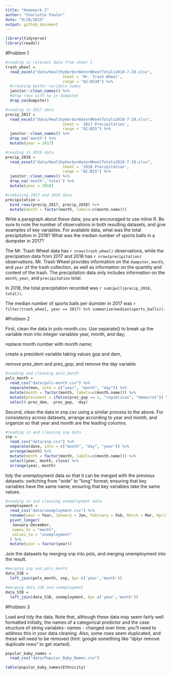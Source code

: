 ```yaml
---
title: "Homework 2"
author: "Charlotte Fowler"
date: "9/28/2019"
output: github_document
---
```


```r
library(tidyverse)
library(readxl)
```


#Problem 1
```r
#reading in relevant data from sheet 1
trash_wheel = 
  read_excel("data/HealthyHarborWaterWheelTotals2018-7-28.xlsx", 
                         sheet = 'Mr. Trash Wheel',
                         range = "A2:N338") %>% 
  #creating better variable names
  janitor::clean_names() %>%  
  #drop rows with na in dumpster
  drop_na(dumpster)

#reading in 2017 data
precip_2017 =
  read_excel("data/HealthyHarborWaterWheelTotals2018-7-28.xlsx", 
                         sheet = '2017 Precipitation',
                         range = "A2:B15") %>%
  janitor::clean_names() %>% 
  drop_na('month') %>% 
  mutate(year = 2017)

#reading in 2018 data
precip_2018 =
  read_excel("data/HealthyHarborWaterWheelTotals2018-7-28.xlsx", 
                         sheet = '2018 Precipitation',
                         range = "A2:B15") %>%
  janitor::clean_names() %>% 
  drop_na('month','total') %>% 
  mutate(year = 2018)
```

```r
#combining 2017 and 2018 data
precipitation = 
  bind_rows(precip_2017, precip_2018) %>% 
  mutate(month = factor(month, labels=c(month.name))) 
```

Write a paragraph about these data; you are encouraged to use inline R. Be sure to note the number of observations in both resulting datasets, and give examples of key variables. For available data, what was the total precipitation in 2018? What was the median number of sports balls in a dumpster in 2017?

The Mr. Trash Wheel data has `r nrow(trash_wheel)` observations, while the precipiation data from 2017 and 2018 has `r nrow(precipitation)` observations. Mr. Trash Wheel provides information on the `dumpster`, `month`, and `year` of the trash collection, as well as information on the quantity and content of the trash. The precipitation data only includes information on the `month`, `year`, and `precipitation` total. 

In 2018, the total precipitation recorded was `r sum(pull(precip_2018, total))`. 

The median number of sports balls per dumster in 2017 was `r filter(trash_wheel, year == 2017) %>% summarize(median(sports_balls))`. 




#Problem 2

First, clean the data in pols-month.csv. Use separate() to break up the variable mon into integer variables year, month, and day; 

replace month number with month name; 

create a president variable taking values gop and dem, 

remove  prez_dem and prez_gop; and remove the day variable
```r
#reading and cleaning pols_month
pols_month = 
  read_csv("data/pols-month.csv") %>% 
  separate(mon, into = c("year", "month", "day")) %>% 
  mutate(month = factor(month, labels=c(month.name))) %>% 
  mutate(president = ifelse(prez_gop == 1, "republican", "democrat")) %>% 
  select(-prez_dem, -prez_gop, -day)
```
Second, clean the data in snp.csv using a similar process to the above. For consistency across datasets, arrange according to year and month, and organize so that year and month are the leading columns.

```r
#reading in and cleaning snp data
snp = 
  read_csv("data/snp.csv") %>% 
  separate(date, into = c("month", "day", "year")) %>% 
  arrange(month) %>% 
  mutate(month = factor(month, labels=c(month.name))) %>% 
  select(year, month, close) %>% 
  arrange(year, month)
```

tidy the unemployment data so that it can be merged with the previous datasets:
switching from “wide” to “long” format; 
ensuring that key variables have the same name;
ensuring that key variables take the same values.
```r
#reading in and cleaning unemployment data
unemployment = 
  read_csv("data/unemployment.csv") %>% 
  rename(year = Year, January = Jan, February = Feb, March = Mar, April = Apr, June = Jun, July = Jul, August = Aug, September = Sep, October = Oct, November = Nov, December = Dec) %>% 
  pivot_longer(
   January:December,
   names_to = "month",
   values_to = "unemployment"
  ) %>% 
  mutate(year = factor(year))
```
Join the datasets by merging snp into pols, and merging unemployment into the result.
```r
#merging snp and pols_month
data_538 = 
  left_join(pols_month, snp, by= c('year','month'))

#merging data_538 and unemployment
data_538 = 
  left_join(data_538, unemployment, by= c('year','month'))
```



#Problem 3

Load and tidy the data. Note that, although these data may seem fairly well formatted initially, 
the names of a categorical predictor and the case structure of string variables- names - changed over time; you’ll need to address this in your data cleaning. 
Also, some rows seem duplicated, and these will need to be removed (hint: google something like “dplyr remove duplicate rows” to get started).
```r
popular_baby_names = 
  read_csv("data/Popular_Baby_Names.csv")
```

```r
table(popular_baby_names$Ethnicity)
```

